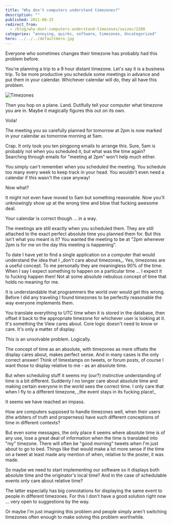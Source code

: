 ```yaml
---
title: "Why don't computers understand timezones?"
description: ""
published: 2011-08-25
redirect_from:
  - /blog/why-dont-computers-understand-timezones/swizec/2288
categories: "annoying, quirks, software, timezones, Uncategorized"
hero: ../../../defaultHero.jpg
---
```


Everyone who sometimes changes their timezone has probably had this problem before.

You're planning a trip to a 9 hour distant timezone. Let's say it is a business trip. To be more productive you schedule some meetings in advance and put them in your calendar. Whichever calendar will do, they all have this problem.

![](http://upload.wikimedia.org/wikipedia/commons/thumb/a/ad/Standard_time_zones_of_the_world.png/800px-Standard_time_zones_of_the_world.png "Timezones")

Then you hop on a plane. Land. Dutifully tell your computer what timezone you are in. Maybe it magically figures this out on its own.

Voila!

The meeting you so carefully planned for tomorrow at 2pm is now marked in your calendar as tomorrow morning at 5am.

Crap. It only took you ten pingpong emails to arrange this. Sure, 5am is probably not when you scheduled it, but what was the time again? Searching through emails for "meeting at 2pm" won't help much either.

You simply can't remember when you scheduled the meeting. You schedule too many every week to keep track in your head. You wouldn't even need a calendar if this wasn't the case anyway!

Now what?

It might not even have moved to 5am but something reasonable. Now you'll unknowingly show up at the wrong time and blow that fucking awesome deal.

Your calendar is correct though ... in a way.

The meetings are still exactly when you scheduled them. They are still attached to the exact perfect absolute time you planned them for. But this isn't what you meant is it? You wanted the meeting to be at "2pm whenever 2pm is for me on the day this meeting is happening".

To date I have yet to find a single application on a computer that would understand the idea that I \_don't care about timezones\_. Yes, timezones are a useful concept. To me personally they are meaningless 90% of the time. When I say I expect something to happen on a particular time ... I expect it to fucking happen then! Not at some absolute nebulous concept of time that holds no meaning for me.

It is understandable that programmers the world over would get this wrong. Before I did any traveling I found timezones to be perfectly reasonable the way everyone implements them.

You translate everything to UTC time when it is stored in the database, then offset it back to the appropriate timezone for whichever user is looking at it. It's something the View cares about. Core logic doesn't need to know or care. It's only a matter of display.

This is an unsolvable problem. Logically.

The concept of time as an absolute, with timezones as mere offsets the display cares about, makes perfect sense. And in many cases is the only correct answer! Think of timestamps on tweets, or forum posts, of course I want those to display relative to me - as an absolute time.

But when scheduling stuff it seems my (our?) instinctive understanding of time is a bit different. Suddenly I no longer care about absolute time and making certain everyone in the world sees the correct time. I only care that when I fly to a different timezone, \_the event stays in its fucking place!\_

It seems we have reached an impass.

How are computers supposed to handle timezones well, when their users (the arbiters of truth and properness) have such different conceptions of time in different contexts?

But even some messages, the only place it seems where absolute time is of any use, lose a great deal of information when the time is translated into "my" timezone. There will often be "good morning" tweets when I'm just about to go to bed. Things like that would make a lot more sense if the time on a tweet at least made any mention of when, relative to the poster, it was made.

So maybe we need to start implementing our software so it displays both absolute time and the originator's local time? And in the case of schedulable events only care about relative time?

The latter especially has big connotations for displaying the same event to people in different timezones. For this I don't have a good solution right now ... very open to suggestions by the way.

Or maybe I'm just imagining this problem and people simply aren't switching timezones often enough to make solving this problem worthwhile.
